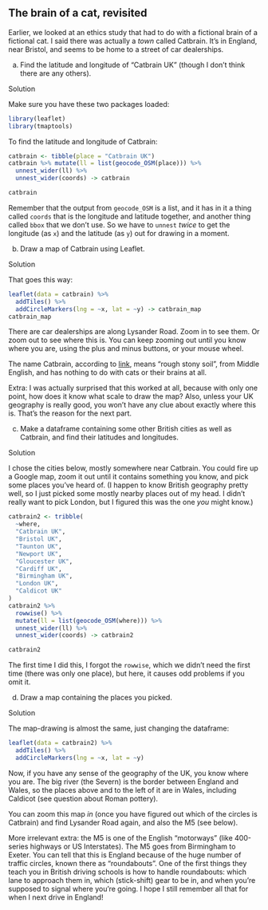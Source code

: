 ##  The brain of a cat, revisited

Earlier, we looked at an ethics study that had to do with a fictional brain of a fictional cat. I said
there was actually a *town* called Catbrain. It's in England,
near Bristol, and seems to be home to a street of car dealerships.


(a) Find the latitude and longitude of "Catbrain UK" (though I don't think there are any others).

Solution

Make sure you have these two packages loaded:

```r
library(leaflet)
library(tmaptools)
```

To find the latitude and longitude of Catbrain:

```r
catbrain <- tibble(place = "Catbrain UK")
catbrain %>% mutate(ll = list(geocode_OSM(place))) %>% 
  unnest_wider(ll) %>% 
  unnest_wider(coords) -> catbrain
```

```r
catbrain
```


Remember that the output from `geocode_OSM` is a list, and it has in it a thing called `coords` that is the longitude and latitude together, and another thing called `bbox` that we don't use. So we have to `unnest` *twice* to get the longitude (as `x`) and the latitude (as `y`) out for drawing in a moment.

(b) Draw a map of Catbrain using Leaflet.


Solution

That goes this way:

```r
leaflet(data = catbrain) %>% 
  addTiles() %>% 
  addCircleMarkers(lng = ~x, lat = ~y) -> catbrain_map
catbrain_map
```


 
 
There are car dealerships are along Lysander Road. Zoom in
to see them. Or zoom out to see where this is. You can keep zooming out until you know where you are, using the plus and minus buttons, or your mouse wheel.


The name Catbrain, according to
[link](http://www.bristolpost.co.uk/news/history/name-catbrain-hill-came-825247),
means "rough stony soil", from Middle English, and has nothing to do
with cats or their brains at all.


Extra: I was actually surprised that this worked at all, because with only one point, how does it know what scale to draw the map? Also, unless your UK geography is really good, you won't have any clue about exactly where this is. That's the reason for the next part.

(c) Make a dataframe containing some other British cities as well as Catbrain, and find their latitudes and longitudes.


Solution

I chose the cities below, mostly somewhere near Catbrain. You could fire up a Google map, zoom it out until it contains something you know, and pick some places you've heard of. (I happen to know British geography pretty well, so I just picked some mostly nearby places out of my head. I didn't really want to pick London, but I figured this was the one *you* might know.)

```r
catbrain2 <- tribble(
  ~where,
  "Catbrain UK",
  "Bristol UK",
  "Taunton UK",
  "Newport UK",
  "Gloucester UK",
  "Cardiff UK",
  "Birmingham UK",
  "London UK",
  "Caldicot UK"
)
catbrain2 %>%
  rowwise() %>% 
  mutate(ll = list(geocode_OSM(where))) %>% 
  unnest_wider(ll) %>% 
  unnest_wider(coords) -> catbrain2
```

```r
catbrain2
```


The first time I did this, I forgot the `rowwise`, which we didn't need the first time (there was only one place), but here, it causes odd problems if you omit it. 

(d) Draw a map containing the places you picked.

Solution

The map-drawing is almost the same, just changing the dataframe:

```r
leaflet(data = catbrain2) %>% 
  addTiles() %>% 
  addCircleMarkers(lng = ~x, lat = ~y)
```

 

Now, if you have any sense of the geography of the UK, you know where
you are.  The big river (the Severn) is
the border between England and Wales, so
the places above and to the left of it are in Wales, including
Caldicot (see question about Roman pottery).

You can zoom this map *in* (once you have figured out which of the circles is Catbrain) and find Lysander Road again, and also the M5 (see below).

More irrelevant extra: the M5 is one of the English "motorways" (like 400-series highways
or US Interstates). The M5 goes from Birmingham to Exeter. You can
tell that this is England because of the huge number of traffic
circles, known there as "roundabouts". One of the first things they
teach you in British driving schools is how to handle roundabouts:
which lane to approach them in, which (stick-shift) gear to be in, and
when you're supposed to signal where you're going. I hope I still
remember all that for when I next drive in England!
    




